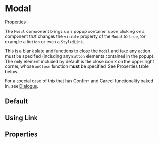 
# Modal

[Properties](#properties)

The `Modal` component brings up a popup container upon clicking on a component that changes the `visible` property of the `Modal` to `true`, for example a `Button` or even a `StyledLink`.

This is a blank slate and functions to close the `Modal` and take any action must be specified (including any `Button` elements contained in the popup). The only element included by default is the close icon `X` on the upper right corner, whose `onClose` function **must** be specified. See Properties table below.

For a special case of this that has Confirm and Cancel functionality baked in, see [Dialogue](./?path=/docs/components-dialogue--basic).

## Default

<Preview>
  <Story id="components-modal--basic" />
</Preview>

## Using Link

<Preview>
  <Story id="components-modal--link" />
</Preview>

## Properties

<Props of={Modal} />
